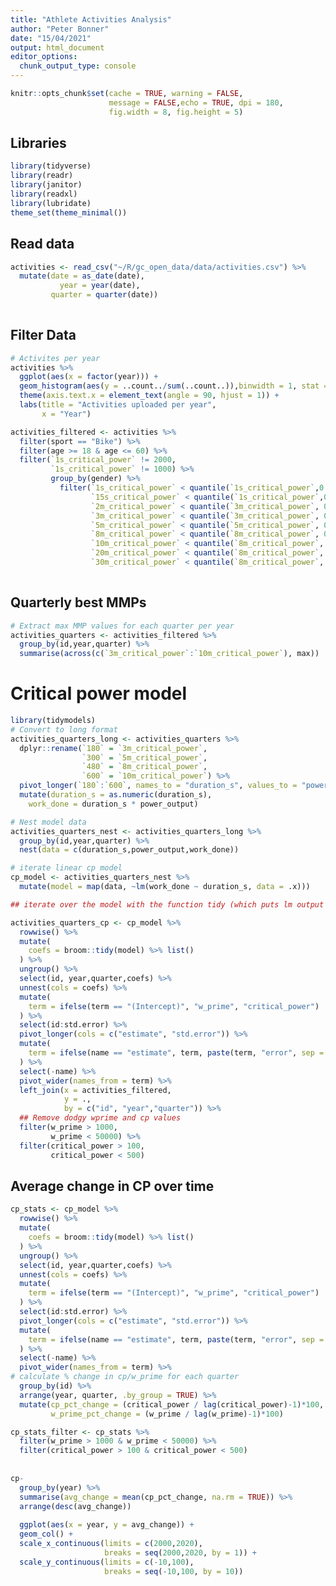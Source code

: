 ```yaml
---
title: "Athlete Activities Analysis"
author: "Peter Bonner"
date: "15/04/2021"
output: html_document
editor_options: 
  chunk_output_type: console
---
```


```r
knitr::opts_chunk$set(cache = TRUE, warning = FALSE,
                      message = FALSE,echo = TRUE, dpi = 180,
                      fig.width = 8, fig.height = 5)


```

## Libraries
```r
library(tidyverse)
library(readr)
library(janitor)
library(readxl)
library(lubridate)
theme_set(theme_minimal())

```

## Read data
```r
activities <- read_csv("~/R/gc_open_data/data/activities.csv") %>%
  mutate(date = as_date(date),
           year = year(date),
         quarter = quarter(date))
  
```

## Filter Data

```r
# Activites per year
activities %>%
  ggplot(aes(x = factor(year))) +
  geom_histogram(aes(y = ..count../sum(..count..)),binwidth = 1, stat = "count") +
  theme(axis.text.x = element_text(angle = 90, hjust = 1)) +
  labs(title = "Activities uploaded per year",
       x = "Year")
```


```r
activities_filtered <- activities %>%
  filter(sport == "Bike") %>%
  filter(age >= 18 & age <= 60) %>%
  filter(`1s_critical_power` != 2000,
         `1s_critical_power` != 1000) %>%
         group_by(gender) %>%
           filter(`1s_critical_power` < quantile(`1s_critical_power`,0.99, na.rm = TRUE),
                  `15s_critical_power` < quantile(`1s_critical_power`,0.99, na.rm = TRUE),
                  `2m_critical_power` < quantile(`3m_critical_power`, 0.99, na.rm = TRUE),
                  `3m_critical_power` < quantile(`3m_critical_power`, 0.99, na.rm = TRUE),
                  `5m_critical_power` < quantile(`5m_critical_power`, 0.99, na.rm = TRUE),
                  `8m_critical_power` < quantile(`8m_critical_power`, 0.99, na.rm = TRUE),
                  `10m_critical_power` < quantile(`8m_critical_power`, 0.99, na.rm = TRUE),
                  `20m_critical_power` < quantile(`8m_critical_power`, 0.99, na.rm = TRUE),
                  `30m_critical_power` < quantile(`8m_critical_power`, 0.99, na.rm = TRUE))
         
```

## Quarterly best MMPs

```r
# Extract max MMP values for each quarter per year 
activities_quarters <- activities_filtered %>%
  group_by(id,year,quarter) %>%
  summarise(across(c(`3m_critical_power`:`10m_critical_power`), max))
```


# Critical power model

```r
library(tidymodels)
# Convert to long format
activities_quarters_long <- activities_quarters %>%
  dplyr::rename(`180` = `3m_critical_power`,
                `300` = `5m_critical_power`,
                `480` = `8m_critical_power`,
                `600` = `10m_critical_power`) %>%
  pivot_longer(`180`:`600`, names_to = "duration_s", values_to = "power_output") %>%
  mutate(duration_s = as.numeric(duration_s),
    work_done = duration_s * power_output)

# Nest model data
activities_quarters_nest <- activities_quarters_long %>%
  group_by(id,year,quarter) %>%
  nest(data = c(duration_s,power_output,work_done))

# iterate linear cp model
cp_model <- activities_quarters_nest %>%
  mutate(model = map(data, ~lm(work_done ~ duration_s, data = .x)))

## iterate over the model with the function tidy (which puts lm output into tidy format) & unnest coeffs to extract cp & wprime into separate columns

activities_quarters_cp <- cp_model %>%
  rowwise() %>% 
  mutate(
    coefs = broom::tidy(model) %>% list()
  ) %>% 
  ungroup() %>% 
  select(id, year,quarter,coefs) %>% 
  unnest(cols = coefs) %>% 
  mutate(
    term = ifelse(term == "(Intercept)", "w_prime", "critical_power")
  ) %>% 
  select(id:std.error) %>% 
  pivot_longer(cols = c("estimate", "std.error")) %>% 
  mutate(
    term = ifelse(name == "estimate", term, paste(term, "error", sep = "_"))
  ) %>% 
  select(-name) %>% 
  pivot_wider(names_from = term) %>% 
  left_join(x = activities_filtered, 
            y = .,
            by = c("id", "year","quarter")) %>% 
  ## Remove dodgy wprime and cp values
  filter(w_prime > 1000,
         w_prime < 50000) %>%
  filter(critical_power > 100,
         critical_power < 500)

```

## Average change in CP over time

```r
cp_stats <- cp_model %>%
  rowwise() %>% 
  mutate(
    coefs = broom::tidy(model) %>% list()
  ) %>% 
  ungroup() %>% 
  select(id, year,quarter,coefs) %>% 
  unnest(cols = coefs) %>% 
  mutate(
    term = ifelse(term == "(Intercept)", "w_prime", "critical_power")
  ) %>% 
  select(id:std.error) %>% 
  pivot_longer(cols = c("estimate", "std.error")) %>% 
  mutate(
    term = ifelse(name == "estimate", term, paste(term, "error", sep = "_"))
  ) %>% 
  select(-name) %>% 
  pivot_wider(names_from = term) %>%
# calculate % change in cp/w_prime for each quarter
  group_by(id) %>%
  arrange(year, quarter, .by_group = TRUE) %>%
  mutate(cp_pct_change = (critical_power / lag(critical_power)-1)*100,
         w_prime_pct_change = (w_prime / lag(w_prime)-1)*100)

cp_stats_filter <- cp_stats %>%
  filter(w_prime > 1000 & w_prime < 50000) %>%
  filter(critical_power > 100 & critical_power < 500)
  
  
cp-  
  group_by(year) %>%
  summarise(avg_change = mean(cp_pct_change, na.rm = TRUE)) %>%
  arrange(desc(avg_change))
  
  ggplot(aes(x = year, y = avg_change)) +
  geom_col() +
  scale_x_continuous(limits = c(2000,2020),
                     breaks = seq(2000,2020, by = 1)) +
  scale_y_continuous(limits = c(-10,100),
                     breaks = seq(-10,100, by = 10))

  
  
  
```

